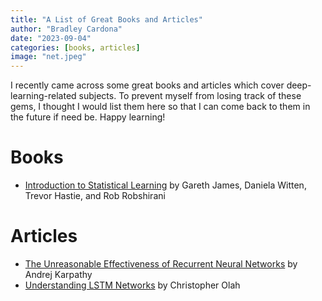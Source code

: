 ```yaml
---
title: "A List of Great Books and Articles"
author: "Bradley Cardona"
date: "2023-09-04"
categories: [books, articles]
image: "net.jpeg"
---
```


I recently came across some great books and articles which cover deep-learning-related subjects. To prevent myself from losing track of these gems, I thought I would list them here so that I can come back to them in the future if need be. Happy learning! 

# Books
- [Introduction to Statistical Learning](https://www.statlearning.com/) by Gareth James, Daniela Witten, Trevor Hastie, and Rob Robshirani

# Articles
- [The Unreasonable Effectiveness of Recurrent Neural Networks](https://karpathy.github.io/2015/05/21/rnn-effectiveness/) by Andrej Karpathy
- [Understanding LSTM Networks](https://colah.github.io/posts/2015-08-Understanding-LSTMs/) by Christopher Olah